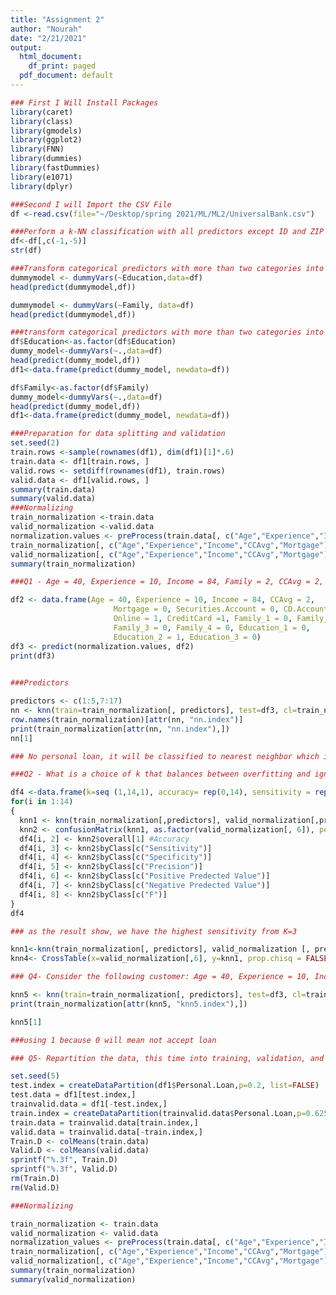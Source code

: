 ```yaml
---
title: "Assignment 2"
author: "Nourah"
date: "2/21/2021"
output:
  html_document:
    df_print: paged
  pdf_document: default
---
```


```r
### First I Will Install Packages
library(caret)
library(class)
library(gmodels)
library(ggplot2)
library(FNN)
library(dummies)
library(fastDummies)
library(e1071)
library(dplyr)
```

```r
###Second I will Import the CSV File
df <-read.csv(file="~/Desktop/spring 2021/ML/ML2/UniversalBank.csv")
```

```r
###Perform a k-NN classification with all predictors except ID and ZIP code using k = 1
df<-df[,c(-1,-5)]
str(df)
```


```r
###Transform categorical predictors with more than two categories into dummy variables
dummymodel <- dummyVars(~Education,data=df)
head(predict(dummymodel,df))

dummymodel <- dummyVars(~Family, data=df)
head(predict(dummymodel,df))
```

```r
###transform categorical predictors with more than two categories into dummy variables
df$Education<-as.factor(df$Education)
dummy_model<-dummyVars(~.,data=df)
head(predict(dummy_model,df))
df1<-data.frame(predict(dummy_model, newdata=df))

df$Family<-as.factor(df$Family)
dummy_model<-dummyVars(~.,data=df)
head(predict(dummy_model,df))
df1<-data.frame(predict(dummy_model, newdata=df))
```

```r
###Preparation for data splitting and validation
set.seed(2)
train.rows <-sample(rownames(df1), dim(df1)[1]*.6)
train.data <- df1[train.rows, ]
valid.rows <- setdiff(rownames(df1), train.rows)
valid.data <- df1[valid.rows, ]
summary(train.data)
summary(valid.data)
###Normalizing
train_normalization <-train.data
valid_normalization <-valid.data
normalization.values <- preProcess(train.data[, c("Age","Experience","Income","CCAvg","Mortgage")], method=c("center", "scale"))
train_normalization[, c("Age","Experience","Income","CCAvg","Mortgage")] <- predict(normalization.values, train.data[, c("Age","Experience","Income","CCAvg","Mortgage")])
valid_normalization[, c("Age","Experience","Income","CCAvg","Mortgage")] <- predict(normalization.values, valid.data[, c("Age","Experience","Income","CCAvg","Mortgage")])
summary(train_normalization)

```



```r
###Q1 - Age = 40, Experience = 10, Income = 84, Family = 2, CCAvg = 2, Education_1 = 0, Education_2 = 1, Education_3 = 0, Mortgage = 0, Securities Account = 0, CD Account = 0, Online = 1, and Credit Card = 1. Perform a k-NN classification with all predictors except ID and ZIP code using k = 1. Remember to transform categorical predictors with more than two categories into dummy variables first. Specify the success class as 1 (loan acceptance), and use the default cutoff value of 0.5. How would this customer be classified?

df2 <- data.frame(Age = 40, Experience = 10, Income = 84, CCAvg = 2,
                       Mortgage = 0, Securities.Account = 0, CD.Account = 0, 
                       Online = 1, CreditCard =1, Family_1 = 0, Family_2 = 1, 
                       Family_3 = 0, Family_4 = 0, Education_1 = 0, 
                       Education_2 = 1, Education_3 = 0)
df3 <- predict(normalization.values, df2)
print(df3)
      
```

```r
###Predictors

predictors <- c(1:5,7:17)
nn <- knn(train=train_normalization[, predictors], test=df3, cl=train_normalization[, 6], k=1)
row.names(train_normalization)[attr(nn, "nn.index")] 
print(train_normalization[attr(nn, "nn.index"),]) 
nn[1]

### No personal loan, it will be classified to nearest neighbor which is 0
```

```r
###Q2 - What is a choice of k that balances between overfitting and ignoring the predictor information?

df4 <-data.frame(k=seq (1,14,1), accuracy= rep(0,14), sensitivity = rep(0,14), specificity = rep(0,14), PPV=rep(0,14), NPV=rep(0,14), F1=rep(0,14))
for(i in 1:14)
{ 
  knn1 <- knn(train_normalization[,predictors], valid_normalization[,predictors], cl = as.factor(train_normalization[, 6]), k = i)
  knn2 <- confusionMatrix(knn1, as.factor(valid_normalization[, 6]), positive="1")
  df4[i, 2] <- knn2$overall[1] #Accuracy
  df4[i, 3] <- knn2$byClass[c("Sensitivity")]
  df4[i, 4] <- knn2$byClass[c("Specificity")]
  df4[i, 5] <- knn2$byClass[c("Precision")]
  df4[i, 6] <- knn2$byClass[c("Positive Predected Value")]
  df4[i, 7] <- knn2$byClass[c("Negative Predected Value")]
  df4[i, 8] <- knn2$byClass[c("F")]
}
df4

### as the result show, we have the highest sensitivity from K=3

knn1<-knn(train_normalization[, predictors], valid_normalization [, predictors], cl=as.factor(train_normalization[,6]),k=3)
knn4<- CrossTable(x=valid_normalization[,6], y=knn1, prop.chisq = FALSE)
```

```r
### Q4- Consider the following customer: Age = 40, Experience = 10, Income = 84,Family = 2, CCAvg = 2, Education_1 = 0, Education_2 = 1, Education_3 = 0, Mortgage = 0, Securities Account = 0, CD Account = 0, Online = 1 and Credit Card = 1. Classify the customer using the best k

knn5 <- knn(train=train_normalization[, predictors], test=df3, cl=train_normalization[, 6], k=3, prob=TRUE)
print(train_normalization[attr(knn5, "knn5.index"),]) 

knn5[1]

###using 1 because 0 will mean not accept loan   
```

```r
### Q5- Repartition the data, this time into training, validation, and test sets (50% : 30% : 20%). Apply the k-NN method with the k chosen above. Compare the confusion matrix of the test set with that of the training and validation sets. Comment on the differences and their reason.

set.seed(5)
test.index = createDataPartition(df1$Personal.Loan,p=0.2, list=FALSE)
test.data = df1[test.index,]
trainvalid.data = df1[-test.index,]
train.index = createDataPartition(trainvalid.data$Personal.Loan,p=0.625, list=FALSE)
train.data = trainvalid.data[train.index,]
valid.data = trainvalid.data[-train.index,]
Train.D <- colMeans(train.data)
Valid.D <- colMeans(valid.data)
sprintf("%.3f", Train.D)
sprintf("%.3f", Valid.D)
rm(Train.D)
rm(Valid.D)
``` 


```r
###Normalizing

train_normalization <- train.data
valid_normalization <- valid.data
normalization_values <- preProcess(train.data[, c("Age","Experience","Income","CCAvg","Mortgage")], method=c("center", "scale"))
train_normalization[, c("Age","Experience","Income","CCAvg","Mortgage")] <- predict(normalization_values, train.data[, c("Age","Experience","Income","CCAvg","Mortgage")])
valid_normalization[, c("Age","Experience","Income","CCAvg","Mortgage")] <- predict(normalization_values, valid.data[, c("Age","Experience","Income","CCAvg","Mortgage")])
summary(train_normalization) 
summary(valid_normalization)
```